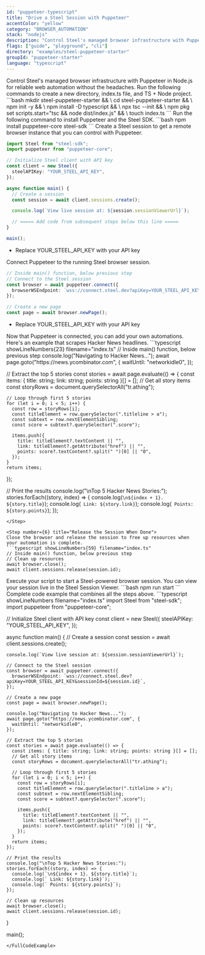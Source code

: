 ```yaml
---
id: "puppeteer-typescript"
title: "Drive a Steel Session with Puppeteer"
accentColor: "yellow"
category: "BROWSER_AUTOMATION"
stack: "nodejs"
description: "Control Steel's managed browser infrastructure with Puppeteer in Node.js for reliable web automation without the headaches."
flags: ["guide", "playground", "cli"]
directory: "examples/steel-puppeteer-starter"
groupId: "puppeteer-starter"
language: "typescript"
---
```


<Intro skipLink="#full-code-example">
  Control Steel's managed browser infrastructure with Puppeteer in Node.js for
  reliable web automation without the headaches.
</Intro>

<Step number={1} title="Optional: Create a new directory & environment">
  Run the following commands to create a new directory, index.ts file, and TS +
  Node project. ```bash mkdir steel-puppeteer-starter && \ cd
  steel-puppeteer-starter && \ npm init -y && \ npm install -D typescript && \
  npx tsc --init && \ npm pkg set scripts.start="tsc && node dist/index.js" && \
  touch index.ts ```
</Step>

<Step number={2} title="Install Puppeteer and Steel SDK">
  Run the following command to install Puppeteer and the Steel SDK. ```bash npm
  install puppeteer-core steel-sdk ```
</Step>

<Step number={3} title="Start a Steel Session">
  Create a Steel session to get a remote browser instance that you can control with Puppeteer.

```typescript showLineNumbers filename="index.ts" /YOUR_STEEL_API_KEY/#1
import Steel from "steel-sdk";
import puppeteer from "puppeteer-core";

// Initialize Steel client with API key
const client = new Steel({
  steelAPIKey: "YOUR_STEEL_API_KEY",
});

async function main() {
  // Create a session
  const session = await client.sessions.create();

  console.log(`View live session at: ${session.sessionViewerUrl}`);

  // ===== Add code from subsequent steps below this line =====
}

main();
```

- Replace <HighlightRef id={1}>YOUR_STEEL_API_KEY</HighlightRef> with your API key
  </Step>

<Step number={4} title="Connect Puppeteer to Your Session">
  Connect Puppeteer to the running Steel browser session.

```typescript showLineNumbers{14} filename="index.ts" /YOUR_STEEL_API_KEY/#1
// Inside main() function, below previous step
// Connect to the Steel session
const browser = await puppeteer.connect({
  browserWSEndpoint: `wss://connect.steel.dev?apiKey=YOUR_STEEL_API_KEY&sessionId=${session.id}`,
});

// Create a new page
const page = await browser.newPage();
```

- Replace <HighlightRef id={1}>YOUR_STEEL_API_KEY</HighlightRef> with your API key
  </Step>

<Step number={5} title="Perform Browser Automation">
  Now that Puppeteer is connected, you can add your own automations. Here's an example that scrapes Hacker News headlines.
  ```typescript showLineNumbers{23} filename="index.ts"
  // Inside main() function, below previous step
  console.log("Navigating to Hacker News...");
  await page.goto("https://news.ycombinator.com", {
    waitUntil: "networkidle0",
  });

// Extract the top 5 stories
const stories = await page.evaluate(() => {
const items: { title: string; link: string; points: string }[] = [];
// Get all story items
const storyRows = document.querySelectorAll("tr.athing");

    // Loop through first 5 stories
    for (let i = 0; i < 5; i++) {
      const row = storyRows[i];
      const titleElement = row.querySelector(".titleline > a");
      const subtext = row.nextElementSibling;
      const score = subtext?.querySelector(".score");

      items.push({
        title: titleElement?.textContent || "",
        link: titleElement?.getAttribute("href") || "",
        points: score?.textContent?.split(" ")[0] || "0",
      });
    }
    return items;

});

// Print the results
console.log("\nTop 5 Hacker News Stories:");
stories.forEach((story, index) => {
console.log(`\n${index + 1}. ${story.title}`);
console.log(` Link: ${story.link}`);
console.log(` Points: ${story.points}`);
});

````
</Step>

<Step number={6} title="Release the Session When Done">
Close the browser and release the session to free up resources when your automation is complete.
```typescript showLineNumbers{59} filename="index.ts"
// Inside main() function, below previous step
// Clean up resources
await browser.close();
await client.sessions.release(session.id);
````

</Step>

<Step number={7} title="Run Your Script">
  Execute your script to start a Steel-powered browser session. You can view
  your session live in the Steel Session Viewer. ```bash npm run start ```
</Step>

<FullCodeExample id="full-code-example" title="Full Example">
  Complete code example that combines all the steps above.
  ```typescript showLineNumbers filename="index.ts"
  import Steel from "steel-sdk";
  import puppeteer from "puppeteer-core";

// Initialize Steel client with API key
const client = new Steel({
steelAPIKey: "YOUR_STEEL_API_KEY",
});

async function main() {
// Create a session
const session = await client.sessions.create();

    console.log(`View live session at: ${session.sessionViewerUrl}`);

    // Connect to the Steel session
    const browser = await puppeteer.connect({
      browserWSEndpoint: `wss://connect.steel.dev?apiKey=YOUR_STEEL_API_KEY&sessionId=${session.id}`,
    });

    // Create a new page
    const page = await browser.newPage();

    console.log("Navigating to Hacker News...");
    await page.goto("https://news.ycombinator.com", {
      waitUntil: "networkidle0",
    });

    // Extract the top 5 stories
    const stories = await page.evaluate(() => {
      const items: { title: string; link: string; points: string }[] = [];
      // Get all story items
      const storyRows = document.querySelectorAll("tr.athing");

      // Loop through first 5 stories
      for (let i = 0; i < 5; i++) {
        const row = storyRows[i];
        const titleElement = row.querySelector(".titleline > a");
        const subtext = row.nextElementSibling;
        const score = subtext?.querySelector(".score");

        items.push({
          title: titleElement?.textContent || "",
          link: titleElement?.getAttribute("href") || "",
          points: score?.textContent?.split(" ")[0] || "0",
        });
      }
      return items;
    });

    // Print the results
    console.log("\nTop 5 Hacker News Stories:");
    stories.forEach((story, index) => {
      console.log(`\n${index + 1}. ${story.title}`);
      console.log(` Link: ${story.link}`);
      console.log(` Points: ${story.points}`);
    });

    // Clean up resources
    await browser.close();
    await client.sessions.release(session.id);

}

main();

```
</FullCodeExample>
```
